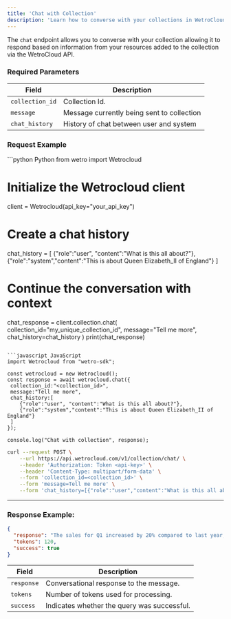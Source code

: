 ---
title: 'Chat with Collection'
description: 'Learn how to converse with your collections in WetroCloud'
---
The `chat` endpoint allows you to converse with your collection allowing it to respond based on information from your resources added to the collection via the WetroCloud API.  

### Required Parameters
| Field               | Description                                          |
|---------------------|------------------------------------------------------|
| `collection_id`     | Collection Id.                                       |
| `message`           | Message currently being sent to collection           |
| `chat_history`      | History of chat between user and system              |

### Request Example
<CodeGroup>
```python Python
from wetro import Wetrocloud

# Initialize the Wetrocloud client
client = Wetrocloud(api_key="your_api_key")

# Create a chat history
chat_history = [
   {"role":"user", "content":"What is this all about?"}, 
   {"role":"system","content":"This is about Queen Elizabeth_II of England"}
]

# Continue the conversation with context
chat_response = client.collection.chat(
    collection_id="my_unique_collection_id",
    message="Tell me more",
    chat_history=chat_history
)
print(chat_response)
```

```javascript JavaScript
import Wetrocloud from "wetro-sdk";

const wetrocloud = new Wetrocloud();
const response = await wetrocloud.chat({
 collection_id:"<collection_id>",
 message:"Tell me more",
 chat_history:[
    {"role":"user", "content":"What is this all about?"}, 
    {"role":"system","content":"This is about Queen Elizabeth_II of England"}
 ]
});

console.log("Chat with collection", response);
```

```bash cURL
curl --request POST \
    --url https://api.wetrocloud.com/v1/collection/chat/ \
    --header 'Authorization: Token <api-key>' \
    --header 'Content-Type: multipart/form-data' \
    --form 'collection_id=<collection_id>' \
    --form 'message=Tell me more' \
    --form 'chat_history=[{"role":"user","content":"What is this all about?"}, {"role":"system","content":"This is about Queen Elizabeth_II of England"}]' \
```
</CodeGroup> 

---

### Response Example:

```json
{
  "response": "The sales for Q1 increased by 20% compared to last year, with online channels contributing significantly.",
  "tokens": 120,
  "success": true
}
```
| Field     | Description                                           |
|-----------|-------------------------------------------------------|
| `response` | Conversational response to the message.                |
| `tokens`   | Number of tokens used for processing.                |
| `success`  | Indicates whether the query was successful.          |
